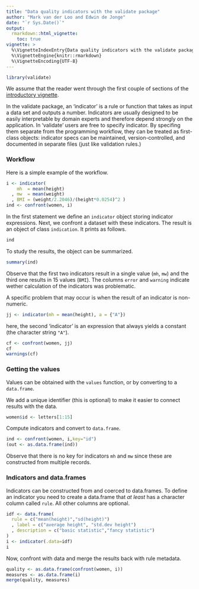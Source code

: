 ```yaml
---
title: "Data quality indicators with the validate package"
author: "Mark van der Loo and Edwin de Jonge"
date: "`r Sys.Date()`"
output: 
  rmarkdown::html_vignette:
    toc: true
vignette: >
  %\VignetteIndexEntry{Data quality indicators with the validate package}
  %\VignetteEngine{knitr::rmarkdown}
  %\VignetteEncoding{UTF-8}
---
```


```r
library(validate)
```


We assume that the reader went through the first couple of sections
of the [introductory vignette](introduction.html).

In the validate package, an 'indicator' is a rule or function that takes as
input a data set and outputs a number. Indicators are usually
designed to be easily interpretable by domain experts and therefore
depend strongly on the application. In 'validate' users are free
to specify indicator. By specifing them separate from the programming
workflow, they can be treated as first-class objects: indicator specs can
be maintained, version-controlled, and documented in separate files (just like
validation rules.)

### Workflow

Here is a simple example of the workflow.

```r
i <- indicator(
    mh  = mean(height)
  , mw  = mean(weight)
  , BMI = (weight/2.2046)/(height*0.0254)^2 )
ind <- confront(women, i)
```
In the first statement we define an `indicator` object storing indicator expressions.
Next, we confront a dataset with these indicators. The result is an object of
class `indication`. It prints as follows.
```r
ind
```
To study the results, the object can be summarized.
```r
summary(ind)
```
Observe that the first two indicators result in a single value (`mh`, `mw`) and 
the third one results in 15 values (`BMI`). The columns `error` and `warning`
indicate wether calculation of the indicators was problematic. 

A specific problem that may occur is when the result of an indicator is non-numeric.
```r
jj <- indicator(mh = mean(height), a = {"A"})
```
here, the second 'indicator' is an expression that always yields a constant (the character string `"A"`).
```r
cf <- confront(women, jj)
cf
warnings(cf)
```


### Getting the values

Values can be obtained with the `values` function, or by converting to a `data.frame`.

We add a unique identifier (this is optional) to make it easier to connect results
with the data.
```r
women$id <- letters[1:15]
```
Compute indicators and convert to `data.frame`.
```r
ind <- confront(women, i,key="id")
(out <- as.data.frame(ind))
```
Observe that there is no key for indicators `mh` and `mw` since these are
constructed from multiple records.


### Indicators and data.frames

Indicators can be constructed from and coerced to data.frames. To define an indicator you
need to create a data.frame that _at least_ has a character column called `rule`. All
other columns are optional.

```r
idf <- data.frame(
  rule = c("mean(height)","sd(height)")
  , label = c("average height", "std.dev height")
  , description = c("basic statistic","fancy statistic")
)
i <- indicator(.data=idf)
i
```

Now, confront with data and merge the results back with rule metadata.
```r
quality <- as.data.frame(confront(women, i))
measures <- as.data.frame(i)
merge(quality, measures)
```









